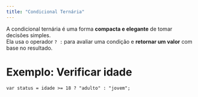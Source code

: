 ```yaml
---
title: "Condicional Ternária"
---
```


A condicional ternária é uma forma **compacta e elegante** de tomar decisões simples.  
Ela usa o operador `? :` para avaliar uma condição e **retornar um valor** com base no resultado.

# Exemplo: Verificar idade

```lipo
var status = idade >= 18 ? "adulto" : "jovem";
